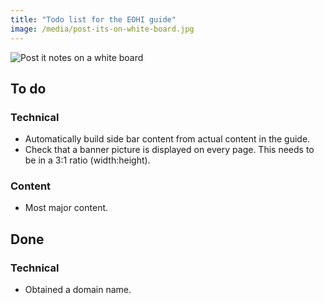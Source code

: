```yaml
---
title: "Todo list for the EOHI guide"
image: /media/post-its-on-white-board.jpg
---
```


![](/media/post-its-on-white-board.jpg){alt="Post it notes on a white board" crop="3:1 50%"}

## To do

### Technical
* Automatically build side bar content from actual content in the guide.
* Check that a banner picture is displayed on every page. This needs to be in a 3:1 ratio (width:height).

### Content

* Most major content.

## Done

### Technical

* Obtained a domain name.
